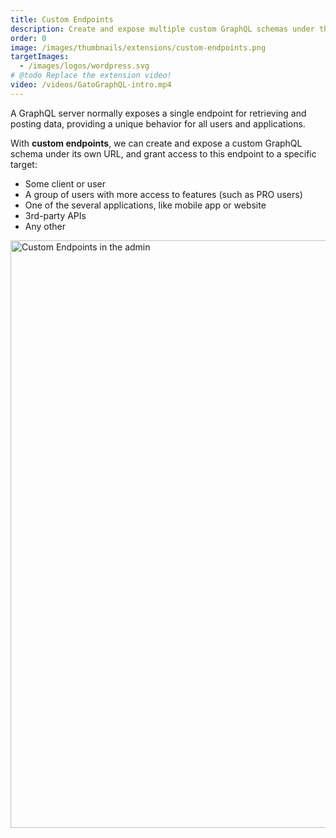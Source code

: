 ```yaml
---
title: Custom Endpoints
description: Create and expose multiple custom GraphQL schemas under their own URL, for different users, applications, external services, or other.
order: 0
image: /images/thumbnails/extensions/custom-endpoints.png
targetImages:
  - /images/logos/wordpress.svg
# @todo Replace the extension video!
video: /videos/GatoGraphQL-intro.mp4
---
```


A GraphQL server normally exposes a single endpoint for retrieving and posting data, providing a unique behavior for all users and applications.

With **custom endpoints**, we can create and expose a custom GraphQL schema under its own URL, and grant access to this endpoint to a specific target:

- Some client or user
- A group of users with more access to features (such as PRO users)
- One of the several applications, like mobile app or website
- 3rd-party APIs
- Any other

<Image
  src="/assets/guides/upstream/custom-endpoints-page.png"
  width="1024"
  height="940"
  alt="Custom Endpoints in the admin"
  caption="Custom Endpoints in the admin"
/>
